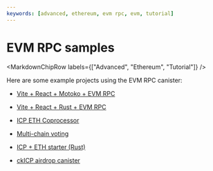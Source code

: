```yaml
---
keywords: [advanced, ethereum, evm rpc, evm, tutorial]
---
```



# EVM RPC samples

<MarkdownChipRow labels={["Advanced", "Ethereum", "Tutorial"]} />

Here are some example projects using the EVM RPC canister:

- [Vite + React + Motoko  + EVM RPC](https://github.com/rvanasa/vite-react-motoko/tree/evm-rpc)

- [Vite + React + Rust + EVM RPC](https://github.com/fxgst/evm-rpc-rust/tree/main)

- [ICP ETH Coprocessor](https://github.com/domwoe/icp-eth-coprocessor/tree/main)

- [Multi-chain voting](https://github.com/bjoernek/multi_chain_voting/tree/main)

- [ICP + ETH starter (Rust)](https://github.com/benjizhai/ic-eth-starter-rust/tree/main)

- [ckICP airdrop canister](https://github.com/benjizhai/ckicp-ethereum-contracts)